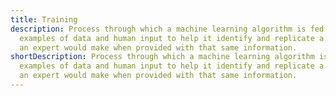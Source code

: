 ---
title: Training
description: Process through which a machine learning algorithm is fed many
  examples of data and human input to help it identify and replicate a decision
  an expert would make when provided with that same information.
shortDescription: Process through which a machine learning algorithm is fed many
  examples of data and human input to help it identify and replicate a decision
  an expert would make when provided with that same information.
---
